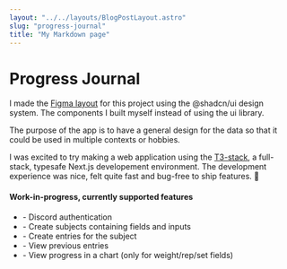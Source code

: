 ```yaml
---
layout: "../../layouts/BlogPostLayout.astro"
slug: "progress-journal"
title: "My Markdown page"
---
```


<h1 class="text-5xl">Progress Journal</h1>

I made the <a class="text-brandMain" href="https://www.figma.com/file/PVcrJV05Z5n0GSwusOl4jN/Progress-Journal---%40shadcn%2Fui?type=design&node-id=103-985&mode=design" target="_blank">Figma layout</a> for this project using the @shadcn/ui design system. The components I built myself instead of using the ui library.

The purpose of the app is to have a general design for the data so that it could be used in multiple contexts or hobbies.

I was excited to try making a web application using the <a class="text-brandMain" href="https://create.t3.gg/" target="_blank">T3-stack</a>, a full-stack, typesafe Next.js developement environment. The development experience was nice, felt quite fast and bug-free to ship features. 🙂

<h4 class="text-3xl">Work-in-progress, currently supported features</h4>
<ul>
  <li>- Discord authentication</li>
  <li>- Create subjects containing fields and inputs</li>
  <li>- Create entries for the subject</li>
  <li>- View previous entries</li>
  <li>- View progress in a chart (only for weight/rep/set fields)</li>
</ul>
